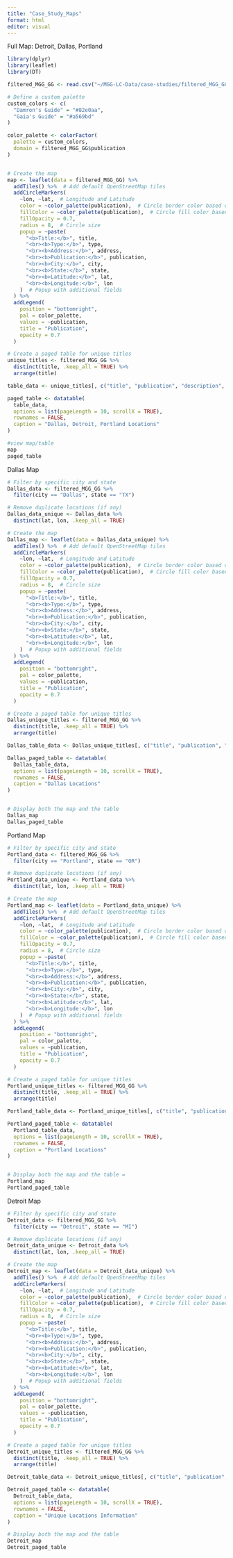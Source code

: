 ```yaml
---
title: "Case_Study_Maps"
format: html
editor: visual
---
```


Full Map: Detroit, Dallas, Portland

```r
library(dplyr)
library(leaflet)
library(DT)

filtered_MGG_GG <- read.csv("~/MGG-LC-Data/case-studies/filtered_MGG_GG.csv")

# Define a custom palette
custom_colors <- c(
  "Damron's Guide" = "#82e0aa",
  "Gaia's Guide" = "#a569bd"
)

color_palette <- colorFactor(
  palette = custom_colors,
  domain = filtered_MGG_GG$publication
)


# Create the map
map <- leaflet(data = filtered_MGG_GG) %>%
  addTiles() %>%  # Add default OpenStreetMap tiles
  addCircleMarkers(
    ~lon, ~lat,  # Longitude and Latitude
    color = ~color_palette(publication),  # Circle border color based on publication
    fillColor = ~color_palette(publication),  # Circle fill color based on publication
    fillOpacity = 0.7,
    radius = 8,  # Circle size
    popup = ~paste(
      "<b>Title:</b>", title,
      "<br><b>Type:</b>", type,
      "<br><b>Address:</b>", address,
      "<br><b>Publication:</b>", publication,
      "<br><b>City:</b>", city,
      "<br><b>State:</b>", state,
      "<br><b>Latitude:</b>", lat,
      "<br><b>Longitude:</b>", lon
    )  # Popup with additional fields
  ) %>%
  addLegend(
    position = "bottomright",
    pal = color_palette,
    values = ~publication,
    title = "Publication",
    opacity = 0.7
  )

# Create a paged table for unique titles
unique_titles <- filtered_MGG_GG %>%
  distinct(title, .keep_all = TRUE) %>%
  arrange(title)

table_data <- unique_titles[, c("title", "publication", "description", "address")]

paged_table <- datatable(
  table_data,
  options = list(pageLength = 10, scrollX = TRUE),
  rownames = FALSE,
  caption = "Dallas, Detroit, Portland Locations"
)

#view map/table
map
paged_table

```

Dallas Map

```r
# Filter by specific city and state
Dallas_data <- filtered_MGG_GG %>%
  filter(city == "Dallas", state == "TX")

# Remove duplicate locations (if any)
Dallas_data_unique <- Dallas_data %>%
  distinct(lat, lon, .keep_all = TRUE)

# Create the map
Dallas_map <- leaflet(data = Dallas_data_unique) %>%
  addTiles() %>%  # Add default OpenStreetMap tiles
  addCircleMarkers(
    ~lon, ~lat,  # Longitude and Latitude
    color = ~color_palette(publication),  # Circle border color based on publication
    fillColor = ~color_palette(publication),  # Circle fill color based on publication
    fillOpacity = 0.7,
    radius = 8,  # Circle size
    popup = ~paste(
      "<b>Title:</b>", title,
      "<br><b>Type:</b>", type,
      "<br><b>Address:</b>", address,
      "<br><b>Publication:</b>", publication,
      "<br><b>City:</b>", city,
      "<br><b>State:</b>", state,
      "<br><b>Latitude:</b>", lat,
      "<br><b>Longitude:</b>", lon
    )  # Popup with additional fields
  ) %>%
  addLegend(
    position = "bottomright",
    pal = color_palette,
    values = ~publication,
    title = "Publication",
    opacity = 0.7
  )

# Create a paged table for unique titles
Dallas_unique_titles <- filtered_MGG_GG %>%
  distinct(title, .keep_all = TRUE) %>%
  arrange(title)

Dallas_table_data <- Dallas_unique_titles[, c("title", "publication", "description", "address")]

Dallas_paged_table <- datatable(
  Dallas_table_data,
  options = list(pageLength = 10, scrollX = TRUE),
  rownames = FALSE,
  caption = "Dallas Locations"
)


# Display both the map and the table
Dallas_map
Dallas_paged_table
```

Portland Map

```r
# Filter by specific city and state
Portland_data <- filtered_MGG_GG %>%
  filter(city == "Portland", state == "OR")

# Remove duplicate locations (if any)
Portland_data_unique <- Portland_data %>%
  distinct(lat, lon, .keep_all = TRUE)

# Create the map
Portland_map <- leaflet(data = Portland_data_unique) %>%
  addTiles() %>%  # Add default OpenStreetMap tiles
  addCircleMarkers(
    ~lon, ~lat,  # Longitude and Latitude
    color = ~color_palette(publication),  # Circle border color based on publication
    fillColor = ~color_palette(publication),  # Circle fill color based on publication
    fillOpacity = 0.7,
    radius = 8,  # Circle size
    popup = ~paste(
      "<b>Title:</b>", title,
      "<br><b>Type:</b>", type,
      "<br><b>Address:</b>", address,
      "<br><b>Publication:</b>", publication,
      "<br><b>City:</b>", city,
      "<br><b>State:</b>", state,
      "<br><b>Latitude:</b>", lat,
      "<br><b>Longitude:</b>", lon
    )  # Popup with additional fields
  ) %>%
  addLegend(
    position = "bottomright",
    pal = color_palette,
    values = ~publication,
    title = "Publication",
    opacity = 0.7
  )

# Create a paged table for unique titles
Portland_unique_titles <- filtered_MGG_GG %>%
  distinct(title, .keep_all = TRUE) %>%
  arrange(title)

Portland_table_data <- Portland_unique_titles[, c("title", "publication", "description", "address")]

Portland_paged_table <- datatable(
  Portland_table_data,
  options = list(pageLength = 10, scrollX = TRUE),
  rownames = FALSE,
  caption = "Portland Locations"
)


# Display both the map and the table =
Portland_map
Portland_paged_table
```

Detroit Map

```r
# Filter by specific city and state
Detroit_data <- filtered_MGG_GG %>%
  filter(city == "Detroit", state == "MI")

# Remove duplicate locations (if any)
Detroit_data_unique <- Detroit_data %>%
  distinct(lat, lon, .keep_all = TRUE)

# Create the map
Detroit_map <- leaflet(data = Detroit_data_unique) %>%
  addTiles() %>%  # Add default OpenStreetMap tiles
  addCircleMarkers(
    ~lon, ~lat,  # Longitude and Latitude
    color = ~color_palette(publication),  # Circle border color based on publication
    fillColor = ~color_palette(publication),  # Circle fill color based on publication
    fillOpacity = 0.7,
    radius = 8,  # Circle size
    popup = ~paste(
      "<b>Title:</b>", title,
      "<br><b>Type:</b>", type,
      "<br><b>Address:</b>", address,
      "<br><b>Publication:</b>", publication,
      "<br><b>City:</b>", city,
      "<br><b>State:</b>", state,
      "<br><b>Latitude:</b>", lat,
      "<br><b>Longitude:</b>", lon
    )  # Popup with additional fields
  ) %>%
  addLegend(
    position = "bottomright",
    pal = color_palette,
    values = ~publication,
    title = "Publication",
    opacity = 0.7
  )

# Create a paged table for unique titles
Detroit_unique_titles <- filtered_MGG_GG %>%
  distinct(title, .keep_all = TRUE) %>%
  arrange(title)

Detroit_table_data <- Detroit_unique_titles[, c("title", "publication", "description", "address")]

Detroit_paged_table <- datatable(
  Detroit_table_data,
  options = list(pageLength = 10, scrollX = TRUE),
  rownames = FALSE,
  caption = "Unique Locations Information"
)

# Display both the map and the table
Detroit_map
Detroit_paged_table
```
